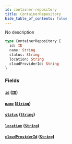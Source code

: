 ```yaml
---
id: container-repository
title: ContainerRepository
hide_table_of_contents: false
---
```



No description

```graphql
type ContainerRepository {
  id: ID
  name: String
  status: String
  location: String
  cloudProviderId: String
}
```


### Fields

#### [`id`](#) ([`ID`](/swapi/scalars/id))




#### [`name`](#) ([`String`](/swapi/scalars/string))




#### [`status`](#) ([`String`](/swapi/scalars/string))




#### [`location`](#) ([`String`](/swapi/scalars/string))




#### [`cloudProviderId`](#) ([`String`](/swapi/scalars/string))
